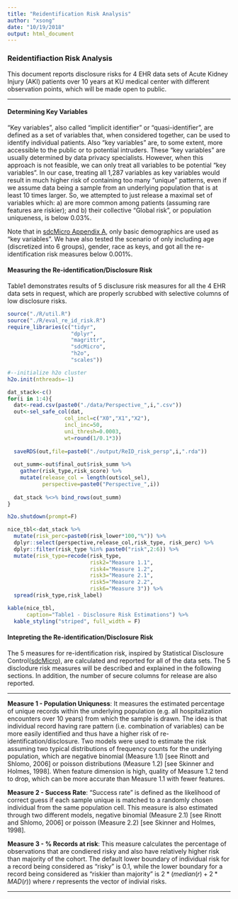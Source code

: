 ```yaml
---
title: "Reidentification Risk Analysis"
author: "xsong"
date: "10/19/2018"
output: html_document
---
```


### Reidentifiaction Risk Analysis ###

This document reports disclosure risks for 4 EHR data sets of Acute Kidney Injury (AKI) patients over 10 years at KU medical center with different observation points, which will be made open to public. 

***

#### Determining Key Variables ####
"Key variables", also called "implicit identifier" or "quasi-identifier", are defined as a set of variables that, when considered together, can be used to identify individual patients. Also "key variables" are, to some extent, more accessible to the public or to potential intruders. These "key variables" are usually determined by data privacy specialists. However, when this approach is not feasible, we can only treat all variables to be potential "key variables". In our case, treating all 1,287 variables as key variables would result in much higher risk of containing too many "unique" patterns, even if we assume data being a sample from an underlying population that is at least 10 times larger. So, we attempted to just release a maximal set of variables which: a) are more common among patients (assuming rare features are riskier); and b) their collective "Global risk", or population uniqueness, is below 0.03%. 

Note that in [sdcMicro Appendix A], only basic demographics are used as "key variables". We have also tested the scenario of only including age (discretized into 6 groups), gender, race as keys, and got all the re-identification risk measures below 0.001%.

[sdcMicro Appendix A]: https://cran.r-project.org/web/packages/sdcMicro/vignettes/sdc_guidelines.pdf


#### Measuring the Re-identification/Disclosure Risk ####
Table1 demonstrates results of 5 disclusure risk measures for all the 4 EHR data sets in request, which are properly scrubbed with selective columns of low disclosure risks.


```r


source("./R/util.R")
source("./R/eval_re_id_risk.R")
require_libraries(c("tidyr",
                    "dplyr",
                    "magrittr",
                    "sdcMicro",
                    "h2o",
                    "scales"))

#--initialize h2o cluster
h2o.init(nthreads=-1)

dat_stack<-c()
for(i in 1:4){
  dat<-read.csv(paste0("./data/Perspective_",i,".csv"))
  out<-sel_safe_col(dat,
                  col_incl=c("X0","X1","X2"),
                  incl_inc=50,
                  uni_thresh=0.0003,
                  wt=round(1/0.1*3))
  
  saveRDS(out,file=paste0("./output/ReID_risk_persp",i,".rda"))
  
  out_summ<-out$final_out$risk_summ %>%
    gather(risk_type,risk_score) %>%
    mutate(release_col = length(out$col_sel),
           perspective=paste0("Perspective_",i))
  
  dat_stack %<>% bind_rows(out_summ)
}

h2o.shutdown(prompt=F)
```


```r
nice_tbl<-dat_stack %>%
  mutate(risk_perc=paste0(risk_lower*100,"%")) %>%
  dplyr::select(perspective,release_col,risk_type, risk_perc) %>%
  dplyr::filter(risk_type %in% paste0("risk",2:6)) %>%
  mutate(risk_type=recode(risk_type,
                          risk2="Measure 1.1",
                          risk4="Measure 1.2",
                          risk3="Measure 2.1",
                          risk5="Measure 2.2",
                          risk6="Measure 3")) %>%
  spread(risk_type,risk_label)

kable(nice_tbl,
      caption="Table1 - Disclosure Risk Estimations") %>%
  kable_styling("striped", full_width = F)
```


#### Intepreting the Re-identification/Disclosure Risk ####
The 5 measures for re-identification risk, inspired by Statistical Disclosure Control([sdcMicro]), are calculated and reported for all of the data sets. The 5 disclodure risk measures will be described and explained in the following sections. In addition, the number of secure columns for release are also reported. 

[sdcMicro]: https://cran.r-project.org/web/packages/sdcMicro/vignettes/sdc_guidelines.pdf

***


**Measure 1 - Population Uniquness**: It measures the estimated percentage of unique records within the underlying population (e.g. all hospitalization encounters over 10 years) from which the sample is drawn. The idea is that individual record having rare pattern (i.e. combination of variables) can be more easily identified and thus have a higher risk of re-identification/disclosure. Two models were used to estimate the risk assuming two typical distributions of frequency counts for the underlying population, which are negative binomial (Measure 1.1) [see Rinott and Shlomo, 2006] or poisson distributions (Measure 1.2) [see Skinner and Holmes, 1998]. When feature dimension is high, quality of Measure 1.2 tend to drop, which can be more accurate than Measure 1.1 with fewer features. 



**Measure 2 - Success Rate**: "Success rate" is defined as the likelihood of correct guess if each sample unique is matched to a randomly chosen individual from the same population cell. This measure is also estimated through two different models, negative binomial (Measure 2.1) [see Rinott and Shlomo, 2006] or poisson (Measure 2.2) [see Skinner and Holmes, 1998].    



**Measure 3 - % Records at risk**: This measure calculates the percentage of observations that are condiered risky and also have relatively higher risk than majority of the cohort. The default lower boundary of individual risk for a record being considered as "risky" is 0.1, while the lower boundary for a record being considered as "riskier than majority" is $2*(median(r)+2*MAD(r))$ where $r$ represents the vector of indivial risks.      


***


